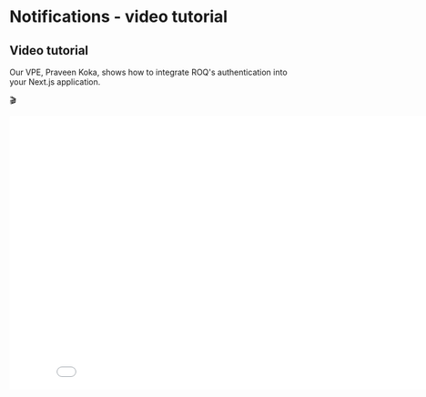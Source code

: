 
# Notifications - video tutorial

## Video tutorial

<Callout type="info" emoji="ℹ️">
Our VPE, Praveen Koka, shows how to integrate ROQ's authentication into your Next.js application. 
</Callout>

🎬

<iframe
  width="853"
  height="480"
  src={`https://www.youtube.com/embed/wPIzdyeFinY`}
  frameBorder="0"
  allow="accelerometer; autoplay; clipboard-write; encrypted-media; gyroscope; picture-in-picture"
  allowFullScreen
  title="Notifications - video tutorial"
/>
